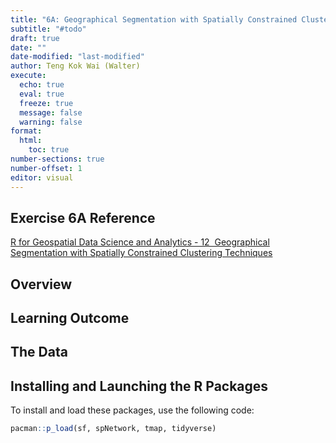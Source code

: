 ```yaml
---
title: "6A: Geographical Segmentation with Spatially Constrained Clustering Techniques"
subtitle: "#todo"
draft: true
date: ""
date-modified: "last-modified"
author: Teng Kok Wai (Walter)
execute:
  echo: true
  eval: true
  freeze: true
  message: false
  warning: false
format:
  html:
    toc: true
number-sections: true
number-offset: 1
editor: visual
---
```


## Exercise 6A Reference

[R for Geospatial Data Science and Analytics - 12  Geographical Segmentation with Spatially Constrained Clustering Techniques](https://r4gdsa.netlify.app/chap12.html)

## Overview

## Learning Outcome


## The Data


## Installing and Launching the R Packages



To install and load these packages, use the following code:

``` r
pacman::p_load(sf, spNetwork, tmap, tidyverse)
```
